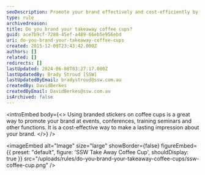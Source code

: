 ```yaml
---
seoDescription: Promote your brand effectively and cost-efficiently by using branded stickers on takeaway coffee cups at events and conferences.
type: rule
archivedreason:
title: Do you brand your takeaway coffee cups?
guid: ace7b9cf-7280-45ef-a489-66eb5e956ebd
uri: do-you-brand-your-takeaway-coffee-cups
created: 2015-12-09T23:43:42.000Z
authors: []
related: []
redirects: []
lastUpdated: 2024-06-08T03:27:17.000Z
lastUpdatedBy: Brady Stroud [SSW]
lastUpdatedByEmail: bradystroud@ssw.com.au
createdBy: DavidBerkes
createdByEmail: DavidBerkes@ssw.com.au
isArchived: false
---
```


<introEmbed
  body={<>
Using branded stickers on coffee cups is a great way to promote your brand at events, conferences, training seminars and other functions. It is a cost-effective way to make a lasting impression about your brand.
  </>}
/>

<imageEmbed
  alt="Image"
  size="large"
  showBorder={false}
  figureEmbed={{
    preset: "default",
    figure: 'SSW Take Away Coffee Cup',
    shouldDisplay: true
  }}
  src="/uploads/rules/do-you-brand-your-takeaway-coffee-cups/ssw-coffee-cup.png"
/>
